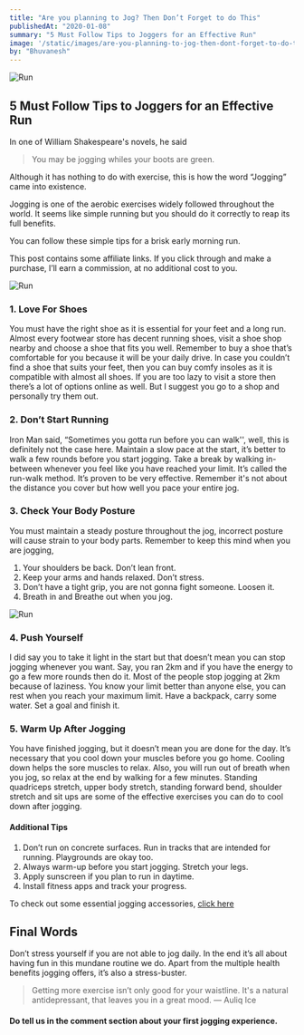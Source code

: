 ```yaml
---
title: "Are you planning to Jog? Then Don’t Forget to do This"
publishedAt: "2020-01-08"
summary: "5 Must Follow Tips to Joggers for an Effective Run"
image: '/static/images/are-you-planning-to-jog-then-dont-forget-to-do-this/run.jpg'
by: "Bhuvanesh"
---
```


![Run](/static/images/are-you-planning-to-jog-then-dont-forget-to-do-this/run.jpg)

## 5 Must Follow Tips to Joggers for an Effective Run

In one of William Shakespeare's novels, he said

> You may be jogging whiles your boots are green.

Although it has nothing to do with exercise, this is how the word “Jogging” came into existence.

Jogging is one of the aerobic exercises widely followed throughout the world. It seems like simple running but you should do it correctly to reap its full benefits.

You can follow these simple tips for a brisk early morning run.

This post contains some affiliate links. If you click through and make a purchase, I’ll earn a commission, at no additional cost to you.

![Run](/static/images/are-you-planning-to-jog-then-dont-forget-to-do-this/jogging.webp)

### 1. Love For Shoes
You must have the right shoe as it is essential for your feet and a long run. Almost every footwear store has decent running shoes, visit a shoe shop nearby and choose a shoe that fits you well. Remember to buy a shoe that’s comfortable for you because it will be your daily drive. In case you couldn’t find a shoe that suits your feet, then you can buy comfy insoles as it is compatible with almost all shoes.
If you are too lazy to visit a store then there’s a lot of options online as well. But I suggest you go to a shop and personally try them out.

### 2. Don’t Start Running
Iron Man said, “Sometimes you gotta run before you can walk'', well, this is definitely not the case here. Maintain a slow pace at the start, it’s better to walk a few rounds before you start jogging. Take a break by walking in-between whenever you feel like you have reached your limit. It’s called the run-walk method. It’s proven to be very effective.
Remember it's not about the distance you cover but how well you pace your entire jog.

### 3. Check Your Body Posture
You must maintain a steady posture throughout the jog, incorrect posture will cause strain to your body parts. Remember to keep this mind when you are jogging,
1. Your shoulders be back. Don’t lean front.
2. Keep your arms and hands relaxed. Don’t stress.
3. Don’t have a tight grip, you are not gonna fight someone. Loosen it.
4. Breath in and Breathe out when you jog.

![Run](/static/images/are-you-planning-to-jog-then-dont-forget-to-do-this/run-3767326_960_720.jpg)

### 4. Push Yourself
I did say you to take it light in the start but that doesn’t mean you can stop jogging whenever you want. Say, you ran 2km and if you have the energy to go a few more rounds then do it. Most of the people stop jogging at 2km because of laziness. You know your limit better than anyone else, you can rest when you reach your maximum limit.
Have a backpack, carry some water. Set a goal and finish it.

### 5. Warm Up After Jogging
You have finished jogging, but it doesn’t mean you are done for the day. It’s necessary that you cool down your muscles before you go home. Cooling down helps the sore muscles to relax. Also, you will run out of breath when you jog, so relax at the end by walking for a few minutes.
Standing quadriceps stretch, upper body stretch, standing forward bend, shoulder stretch and sit ups are some of the effective exercises you can do to cool down after jogging.

#### Additional Tips
1. Don’t run on concrete surfaces. Run in tracks that are intended for running. Playgrounds are okay too.
2. Always warm-up before you start jogging. Stretch your legs.
3. Apply sunscreen if you plan to run in daytime.
4. Install fitness apps and track your progress.

To check out some essential jogging accessories, [click here](https://amzn.to/3nh3Sv6)

Final Words
-----------
Don’t stress yourself if you are not able to jog daily. In the end it’s all about having fun in this mundane routine we do. Apart from the multiple health benefits jogging offers, it’s also a stress-buster.

> Getting more exercise isn’t only good for your waistline. It's a natural antidepressant, that leaves you in a great mood.
> ― Auliq Ice


#### Do tell us in the comment section about your first jogging experience.

